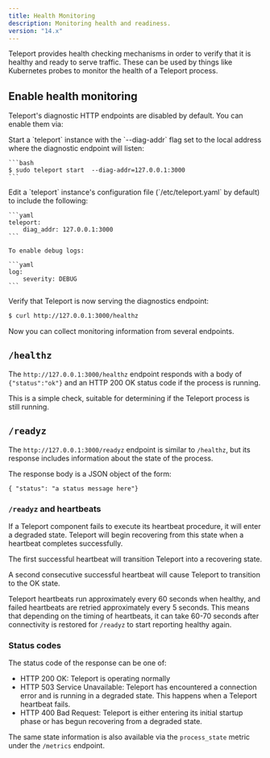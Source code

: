 ```yaml
---
title: Health Monitoring
description: Monitoring health and readiness.
version: "14.x"
---
```


Teleport provides health checking mechanisms in order to verify that it
is healthy and ready to serve traffic. These can be used by things like
Kubernetes probes to monitor the health of a Teleport process.

## Enable health monitoring

Teleport's diagnostic HTTP endpoints are disabled by default. You can enable
them via:

<Tabs>
  <Tab title="Command line">
    Start a `teleport` instance with the `--diag-addr` flag set to the local
    address where the diagnostic endpoint will listen:

    ```bash
    $ sudo teleport start  --diag-addr=127.0.0.1:3000
    ```
  </Tab>

  <Tab title="Config file">
    Edit a `teleport` instance's configuration file (`/etc/teleport.yaml` by
    default) to include the following:

    ```yaml
    teleport:
        diag_addr: 127.0.0.1:3000
    ```

    To enable debug logs:

    ```yaml
    log:
        severity: DEBUG
    ```
  </Tab>
</Tabs>

<Accordion title="Ensure you can connect to the diagnostic endpoint">
  Verify that Teleport is now serving the diagnostics endpoint:

  ```bash
  $ curl http://127.0.0.1:3000/healthz
  ```
</Accordion>

Now you can collect monitoring information from several endpoints.

## `/healthz`

The `http://127.0.0.1:3000/healthz` endpoint responds with a body of
`{"status":"ok"}` and an HTTP 200 OK status code if the process is running.

This is a simple check, suitable for determining if the Teleport process is
still running.

## `/readyz`

The `http://127.0.0.1:3000/readyz` endpoint is similar to `/healthz`, but its
response includes information about the state of the process.

The response body is a JSON object of the form:

```
{ "status": "a status message here"}
```

### `/readyz` and heartbeats

If a Teleport component fails to execute its heartbeat procedure, it will enter
a degraded state. Teleport will begin recovering from this state when a
heartbeat completes successfully.

The first successful heartbeat will transition Teleport into a recovering state.

A second consecutive successful heartbeat will cause Teleport to transition to
the OK state.

Teleport heartbeats run approximately every 60 seconds when healthy, and failed
heartbeats are retried approximately every 5 seconds. This means that depending
on the timing of heartbeats, it can take 60-70 seconds after connectivity is
restored for `/readyz` to start reporting healthy again.

### Status codes

The status code of the response can be one of:

- HTTP 200 OK: Teleport is operating normally
- HTTP 503 Service Unavailable: Teleport has encountered a connection error and
  is running in a degraded state. This happens when a Teleport heartbeat fails.
- HTTP 400 Bad Request: Teleport is either entering its initial startup phase or
  has begun recovering from a degraded state.

The same state information is also available via the `process_state` metric
under the `/metrics` endpoint.
